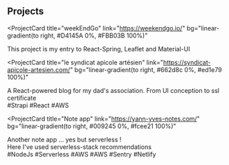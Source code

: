 ## Projects

<ProjectCard
  title="weekEndGo"
  link="https://weekendgo.io/"
  bg="linear-gradient(to right, #D4145A 0%, #FBB03B 100%)"
>
  This project is my entry to React-Spring, Leaflet and Material-UI
</ProjectCard>

<ProjectCard
  title="le syndicat apicole artésien"
  link="https://syndicat-apicole-artesien.com/"
  bg="linear-gradient(to right, #662d8c 0%, #ed1e79 100%)"
>
  A React-powered blog for my dad's association. From UI conception to ssl
  certificate <br /> #Strapi #React #AWS
</ProjectCard>

<ProjectCard
  title="Note app"
  link="https://yann-yves-notes.com/"
  bg="linear-gradient(to right, #009245 0%, #fcee21 100%)"
>
  Another note app ... yes but serverless ! <br /> Here I've used
  serverless-stack recommendations <br /> #NodeJs #Serverless #AWS #AWS #Sentry
  #Netlify
</ProjectCard>

